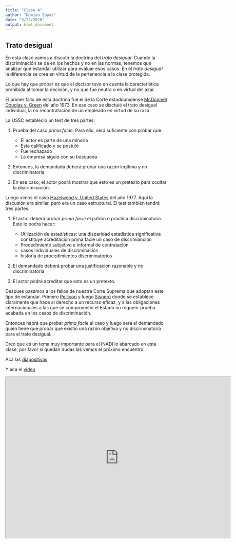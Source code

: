 ```yaml
---
title: "Clase 4"
author: "Demian Zayat"
date: "5/22/2020"
output: html_document
---
```


## Trato desigual

En esta clase vamos a discutir la doctrina del _trato desigual_. Cuando la discriminación se da en los hechos y no en las normas, tenemos que analizar qué estandar utilizar para evaluar esos casos. En el _trato desigual_ la diferencia se crea en virtud de la pertenencia a la clase protegida. 

Lo que hay que probar es que el decisor tuvo en cuenta la característica prohibida al tomar la decisión, y no que fue neutra o en virtud del azar.

El primer fallo de esta doctrina fue el de la Corte estadounidense [McDonnell Douglas v. Green](https://drive.google.com/file/d/1nkfPElCGGJaU3YIPCN5dR3AWlqiDPdWb/preview) del año 1973. En ese caso se disctuió el trato desigual individual, la no recontratación de un empleado en virtud de su raza.

La USSC estableció un test de tres partes:

1. Prueba del caso _prima facie_. Para ello, será suficiente con probar que
    * El actor es parte de una minoría
    * Esta calificado y se postuló
    * Fue rechazado
    * La empresa siguió con su búsqueda

2. Entonces, la demandada deberá probar una razón legítima y no discriminatoria

3. En ese caso, el actor podrá mostrar que esto es un pretexto para ocultar la discriminación.

Luego vimos el caso [Hazelwood v. United States](https://drive.google.com/file/d/1x7cQlXq4O79acwp4AwS1_19_pjATP_ZS/preview) del año 1977. Aquí la discusión era similar, pero era un caso estructural. El test también tendrá tres partes:

1. El actor deberá probar _prima facie_ el patrón o práctica discriminatoria. Esto lo podrá hacer:
    - Utilización de estadísticas: una disparidad estadística significativa constituye acreditación prima facie un caso de discrimianción
    - Procedimiento subjetivo e informal de contratación
    - casos individuales de discriminación
    - historia de procedimientos discriminatorios

2. El demandado deberá probar una justificación razonable y no discriminatoria

3. El actor podrá acreditar que esto es un pretexto.

Despues pasamos a los fallos de nuestra Corte Suprema que adoptan este tipo de estandar. Primero [Pellicori](https://drive.google.com/file/d/19PYCB6bdab7Tfksn1MlAjthW4AU5RXrA/preview) y luego [Sisnero](https://drive.google.com/file/d/1Lbw4tK5LU8J4xZs0igV6Qkff1z3LP7MZ/preview) donde se establece claramente que hace al derecho a un recurso eficaz, y a las obligaciones internacionales a las que se comprometió el Estado no requerir prueba acabada en los casos de discriminación.

Entonces habrá que probar _prima facie_ el caso y luego será el demandado quien tiene que probar que existió una razón objetiva y no discriminatoria para el trato desigual.

Creo que es un tema muy importante para el INADI lo abarcado en esta clase, por favor si quedan dudas las vemos el próximo encuentro.

Acá las [diapositivas](https://cursoinadiclase4.netlify.app/).

Y aca el [video](https://drive.google.com/file/d/16CCgSkyTaNJmhvsUBAn5Gf8Mf9V5Eom1/view)

<iframe src="https://drive.google.com/file/d/16CCgSkyTaNJmhvsUBAn5Gf8Mf9V5Eom1/preview" width="700" height="500"></iframe>
    
